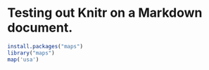 # Testing out Knitr on a Markdown document. #


```r
install.packages("maps")
library("maps")
map('usa')
```

